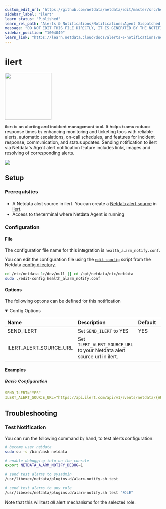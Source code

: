 ```yaml
---
custom_edit_url: "https://github.com/netdata/netdata/edit/master/src/health/notifications/ilert/metadata.yaml"
sidebar_label: "ilert"
learn_status: "Published"
learn_rel_path: "Alerts & Notifications/Notifications/Agent Dispatched Notifications"
message: "DO NOT EDIT THIS FILE DIRECTLY, IT IS GENERATED BY THE NOTIFICATION'S metadata.yaml FILE"
sidebar_position: "1004049"
learn_link: "https://learn.netdata.cloud/docs/alerts-&-notifications/notifications/agent-dispatched-notifications/ilert"
---
```



# ilert


<img src="https://netdata.cloud/img/ilert.svg" width="150"/>


ilert is an alerting and incident management tool. It helps teams reduce response times by enhancing monitoring and ticketing tools with reliable alerts, automatic escalations, on-call schedules, and features for incident response, communication, and status updates.
Sending notification to ilert via Netdata's Agent alert notification feature includes links, images and resolving of corresponding alerts.



<img src="https://img.shields.io/badge/maintained%20by-Netdata-%2300ab44" />

## Setup

### Prerequisites

#### 

- A Netdata alert source in ilert. You can create a [Netdata alert source](https://docs.ilert.com/inbound-integrations/netdata) in [ilert](https://www.ilert.com/).
- Access to the terminal where Netdata Agent is running



### Configuration

#### File

The configuration file name for this integration is `health_alarm_notify.conf`.


You can edit the configuration file using the [`edit-config`](/docs/netdata-agent/configuration#edit-a-configuration-file-using-edit-config) script from the
Netdata [config directory](/docs/netdata-agent/configuration#the-netdata-config-directory).

```bash
cd /etc/netdata 2>/dev/null || cd /opt/netdata/etc/netdata
sudo ./edit-config health_alarm_notify.conf
```
#### Options

The following options can be defined for this notification

<details open><summary>Config Options</summary>

| Name | Description | Default | Required |
|:----|:-----------|:-------|:--------:|
| SEND_ILERT | Set `SEND_ILERT` to YES | YES | yes |
| ILERT_ALERT_SOURCE_URL | Set `ILERT_ALERT_SOURCE_URL` to your Netdata alert source url in ilert. |  | yes |

</details>

#### Examples

##### Basic Configuration



```yaml
SEND_ILERT="YES"
ILERT_ALERT_SOURCE_URL="https://api.ilert.com/api/v1/events/netdata/{API-KEY}"

```


## Troubleshooting

### Test Notification

You can run the following command by hand, to test alerts configuration:

```bash
# become user netdata
sudo su -s /bin/bash netdata

# enable debugging info on the console
export NETDATA_ALARM_NOTIFY_DEBUG=1

# send test alarms to sysadmin
/usr/libexec/netdata/plugins.d/alarm-notify.sh test

# send test alarms to any role
/usr/libexec/netdata/plugins.d/alarm-notify.sh test "ROLE"
```

Note that this will test _all_ alert mechanisms for the selected role.


